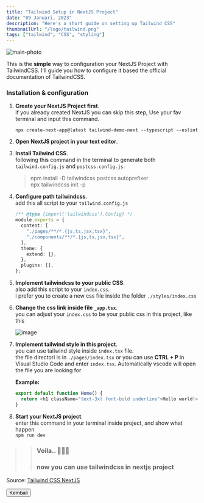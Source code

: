```yaml
---
title: "Tailwind Setup in NextJS Project"
date: "09 Januari, 2023"
description: "Here's a short guide on setting up Tailwind CSS"
thumbnailUrl: "/logo/tailwind.png"
tags: ["tailwind", "CSS", "styling"]
---
```


<Image
  alt="main-photo"
  className="py-4 rounded-xl"
  src="/images/posts/tailwind-setup/1.png"
  height={680}
  width={1280}
  priority
/>

This is the **simple** way to configuration your NextJS Project with
TailwindCSS. I'll guide you how to configure it based the official
documentation of TailwindCSS.

### Installation & configuration

1. **Create your NextJS Project first**.\
   if you already created NextJS you can skip this step, Use your fav terminal and input this command.

   `npx create-next-app@latest tailwind-demo-next --typescript --eslint`

2. **Open NextJS project in your text editor**.

3. **Install Tailwind CSS**.\
   following this command in the terminal to generate both `tailwind.config.js` and `postcss.config.js`.

   > npm install -D tailwindcss postcss autoprefixer\
   > npx tailwindcss init -p

4. **Configure path tailwindcss**.\
   add this all script to your `tailwind.config.js`

   ```typescript
   /** @type {import('tailwindcss').Config} */
   module.exports = {
     content: [
       "./pages/**/*.{js,ts,jsx,tsx}",
       "./components/**/*.{js,ts,jsx,tsx}",
     ],
     theme: {
       extend: {},
     },
     plugins: [],
   };
   ```

5. **Implement tailwindcss to your public CSS**.\
   also add this script to your `index.css`.\
   i prefer you to create a new css file inside the folder `./styles/index.css`

6. **Change the css link inside file `_app.tsx`**.\
   you can adjust your `index.css` to be your public css in this project, like this

   ![image](https://user-images.githubusercontent.com/79882296/211966268-6f4456a9-d7da-4275-ab5a-e7330afee605.png)

7. **Implement tailwind style in this project**.\
    you can use tailwind style inside `index.tsx` file.\
    the file directori is in `./pages/index.tsx` or you can use **CTRL + P** in Visual Studio Code and enter `index.tsx`. Automatically vscode will open the file you are looking for

   **Example:**

   ```typescript
   export default function Home() {
     return <h1 className="text-3xl font-bold underline">Hello world!</h1>;
   }
   ```

8. **Start your NextJS project**.\
   enter this command in your terminal inside project, and show what happen\
   `npm run dev`

> > ### Voila.. 🎉✨🎉
> >
> > ### now you can use tailwindcss in nextjs project

Source: [Tailwind CSS NextJS](https://tailwindcss.com/docs/guides/nextjs)

<div className="mt-20">
  <Button prevPage>Kembali</Button>
</div>
